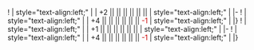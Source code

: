 {{Ship/EquipmentBonuses|Kai}}
! {{RedAmmo}}{{EquipmentLink|Type 1 Armor Piercing Shell Kai}}
| style="text-align:left;" | 
| +2 || || || || || || 
| style="text-align:left;" | 
|-
! {{Searchlight}}{{EquipmentLink|Type 96 150cm Searchlight}}
| style="text-align:left;" | 
| +4 || || || || || ||  <font color=#CC0000>-1</font> 
| style="text-align:left;" | 
|}
{{Ship/EquipmentBonuses|class=<includeonly>mw-collapsed</includeonly>}}
! {{RedAmmo}}{{EquipmentLink|Type 1 Armor Piercing Shell Kai}}
| style="text-align:left;" | 
| +1 || || || || || || 
| style="text-align:left;" | 
|-
! {{Searchlight}}{{EquipmentLink|Type 96 150cm Searchlight}}
| style="text-align:left;" | 
| +4 || || || || || ||  <font color=#CC0000>-1</font> 
| style="text-align:left;" | 
|}